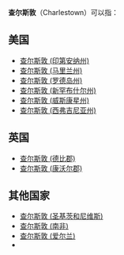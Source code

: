 '''查尔斯敦'''（Charlestown）可以指：

== 美国 ==
*  [[查尔斯敦_(印第安纳州)|查尔斯敦 (印第安纳州)]]
*  [[查尔斯敦_(马里兰州)|查尔斯敦 (马里兰州)]]
*  [[查尔斯敦_(罗德岛州)|查尔斯敦 (罗德岛州)]]
*  [[查尔斯敦_(新罕布什尔州)|查尔斯敦 (新罕布什尔州)]]
*  [[查尔斯敦_(威斯康星州)|查尔斯敦 (威斯康星州)]]
*  [[查尔斯敦_(西弗吉尼亚州)|查尔斯敦 (西弗吉尼亚州)]]

== 英国 ==
*  [[查尔斯敦_(德比郡)|查尔斯敦 (德比郡)]]
*  [[查尔斯敦_(康沃尔郡)|查尔斯敦 (康沃尔郡)]]

== 其他国家 ==
*  [[查尔斯敦_(圣基茨和尼维斯)|查尔斯敦 (圣基茨和尼维斯)]]
*  [[查尔斯敦_(南非)|查尔斯敦 (南非)]]
*  [[查尔斯敦_(爱尔兰)|查尔斯敦 (爱尔兰)]]
*  {{Link-en|查尔斯敦 (圣文森特和格林纳丁斯)|Charlestown, Saint Vincent and the Grenadines}}

{{geodis|C}}
